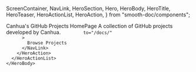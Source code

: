   ScreenContainer,
  NavLink,
  HeroSection,
  Hero,
  HeroBody,
  HeroTitle,
  HeroTeaser,
  HeroActionList,
  HeroAction,
} from "smooth-doc/components";

<HeroSection>
  <Hero backgroundImageURL={heroBackgroundImageURL}>
    <HeroBody>
      <HeroTitle>Canhua's GitHub Projects HomePage</HeroTitle>
      <HeroTeaser>A collection of GitHub projects developed by Canhua.</HeroTeaser>
      <HeroActionList>
        <HeroAction>
          <NavLink
            
            to="/docs/"
          >
            Browse Projects
          </NavLink>
        </HeroAction>
      </HeroActionList>
    </HeroBody>
  </Hero>
</HeroSection>

